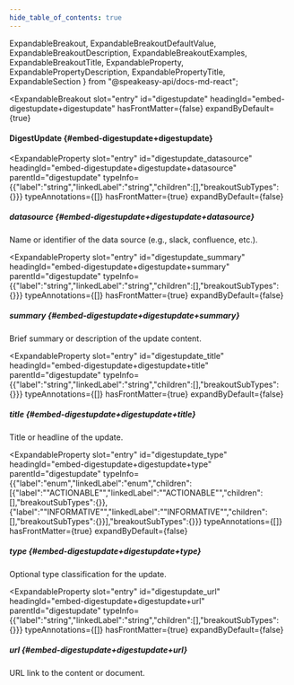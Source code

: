```yaml
---
hide_table_of_contents: true
---
```

  ExpandableBreakout,
  ExpandableBreakoutDefaultValue,
  ExpandableBreakoutDescription,
  ExpandableBreakoutExamples,
  ExpandableBreakoutTitle,
  ExpandableProperty,
  ExpandablePropertyDescription,
  ExpandablePropertyTitle,
  ExpandableSection
} from "@speakeasy-api/docs-md-react";

<ExpandableSection>

<ExpandableBreakout
  slot="entry"
  id="digestupdate"
  headingId="embed-digestupdate+digestupdate"
  hasFrontMatter={false}
  expandByDefault={true}
>

<ExpandableBreakoutTitle slot="title">

#### DigestUpdate \{#embed-digestupdate+digestupdate\}

</ExpandableBreakoutTitle>

<ExpandableBreakoutDescription slot="description">

</ExpandableBreakoutDescription>

<ExpandableBreakoutExamples slot="examples">

</ExpandableBreakoutExamples>

<ExpandableBreakoutDefaultValue slot="defaultValue">

</ExpandableBreakoutDefaultValue>

</ExpandableBreakout>

<ExpandableProperty
  slot="entry"
  id="digestupdate_datasource"
  headingId="embed-digestupdate+digestupdate+datasource"
  parentId="digestupdate"
  typeInfo={{"label":"string","linkedLabel":"string","children":[],"breakoutSubTypes":{}}}
  typeAnnotations={[]}
  hasFrontMatter={true}
  expandByDefault={false}
>

<ExpandablePropertyTitle slot="title">

##### datasource \{#embed-digestupdate+digestupdate+datasource\}

</ExpandablePropertyTitle>

<ExpandablePropertyDescription slot="description">

Name or identifier of the data source (e.g., slack, confluence, etc.).

</ExpandablePropertyDescription>

</ExpandableProperty>

<ExpandableProperty
  slot="entry"
  id="digestupdate_summary"
  headingId="embed-digestupdate+digestupdate+summary"
  parentId="digestupdate"
  typeInfo={{"label":"string","linkedLabel":"string","children":[],"breakoutSubTypes":{}}}
  typeAnnotations={[]}
  hasFrontMatter={true}
  expandByDefault={false}
>

<ExpandablePropertyTitle slot="title">

##### summary \{#embed-digestupdate+digestupdate+summary\}

</ExpandablePropertyTitle>

<ExpandablePropertyDescription slot="description">

Brief summary or description of the update content.

</ExpandablePropertyDescription>

</ExpandableProperty>

<ExpandableProperty
  slot="entry"
  id="digestupdate_title"
  headingId="embed-digestupdate+digestupdate+title"
  parentId="digestupdate"
  typeInfo={{"label":"string","linkedLabel":"string","children":[],"breakoutSubTypes":{}}}
  typeAnnotations={[]}
  hasFrontMatter={true}
  expandByDefault={false}
>

<ExpandablePropertyTitle slot="title">

##### title \{#embed-digestupdate+digestupdate+title\}

</ExpandablePropertyTitle>

<ExpandablePropertyDescription slot="description">

Title or headline of the update.

</ExpandablePropertyDescription>

</ExpandableProperty>

<ExpandableProperty
  slot="entry"
  id="digestupdate_type"
  headingId="embed-digestupdate+digestupdate+type"
  parentId="digestupdate"
  typeInfo={{"label":"enum","linkedLabel":"enum","children":[{"label":"\"ACTIONABLE\"","linkedLabel":"\"ACTIONABLE\"","children":[],"breakoutSubTypes":{}},{"label":"\"INFORMATIVE\"","linkedLabel":"\"INFORMATIVE\"","children":[],"breakoutSubTypes":{}}],"breakoutSubTypes":{}}}
  typeAnnotations={[]}
  hasFrontMatter={true}
  expandByDefault={false}
>

<ExpandablePropertyTitle slot="title">

##### type \{#embed-digestupdate+digestupdate+type\}

</ExpandablePropertyTitle>

<ExpandablePropertyDescription slot="description">

Optional type classification for the update.

</ExpandablePropertyDescription>

</ExpandableProperty>

<ExpandableProperty
  slot="entry"
  id="digestupdate_url"
  headingId="embed-digestupdate+digestupdate+url"
  parentId="digestupdate"
  typeInfo={{"label":"string","linkedLabel":"string","children":[],"breakoutSubTypes":{}}}
  typeAnnotations={[]}
  hasFrontMatter={true}
  expandByDefault={false}
>

<ExpandablePropertyTitle slot="title">

##### url \{#embed-digestupdate+digestupdate+url\}

</ExpandablePropertyTitle>

<ExpandablePropertyDescription slot="description">

URL link to the content or document.

</ExpandablePropertyDescription>

</ExpandableProperty>

</ExpandableSection>